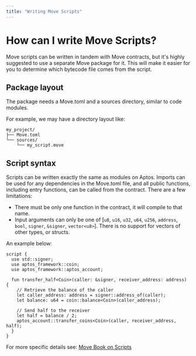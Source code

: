 ```yaml
---
title: "Writing Move Scripts"
---
```


# How can I write Move Scripts?

Move scripts can be written in tandem with Move contracts, but it's highly
suggested to use a separate Move package for it. This will make it easier for
you to determine which bytecode file comes from the script.

## Package layout

The package needs a Move.toml and a sources directory, similar to code modules.

For example, we may have a directory layout like:

```text
my_project/
├── Move.toml
└── sources/
    └── my_script.move

```

## Script syntax

Scripts can be written exactly the same as modules on Aptos. Imports can be used
for any dependencies in the Move.toml file, and all public functions, including
entry functions, can be called from the contract. There are a few limitations:

- There must be only one function in the contract, it will compile to that name.
- Input arguments can only be one of
  [`u8`, `u16`, `u32`, `u64`, `u256`, `address`, `bool`, `signer`, `&signer`, `vector<u8>`].
  There is no support for vectors of other types, or structs.

An example below:

```move
script {
  use std::signer;
  use aptos_framework::coin;
  use aptos_framework::aptos_account;

  fun transfer_half<Coin>(caller: &signer, receiver_address: address) {
    // Retrieve the balance of the caller
    let caller_address: address = signer::address_of(caller);
    let balance: u64 = coin::balance<Coin>(caller_address);

    // Send half to the receiver
    let half = balance / 2;
    aptos_account::transfer_coins<Coin>(caller, receiver_address, half);
  }
}
```

For more specific details see:
[Move Book on Scripts](/move/book/modules-and-scripts.md)
